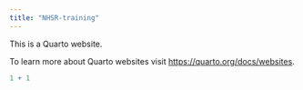 ```yaml
---
title: "NHSR-training"
---
```


This is a Quarto website.

To learn more about Quarto websites visit <https://quarto.org/docs/websites>.

```r
1 + 1
```
